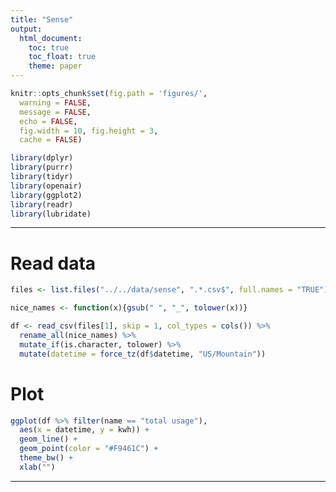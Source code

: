 ```yaml
---
title: "Sense"
output:
  html_document:
    toc: true
    toc_float: true
    theme: paper
---
```


```r
knitr::opts_chunk$set(fig.path = 'figures/',
  warning = FALSE,
  message = FALSE,
  echo = FALSE,
  fig.width = 10, fig.height = 3,
  cache = FALSE)
```

```r
library(dplyr)
library(purrr)
library(tidyr)
library(openair)
library(ggplot2)
library(readr)
library(lubridate)
```

---

# Read data

```r
files <- list.files("../../data/sense", ".*.csv$", full.names = "TRUE")
```

```r
nice_names <- function(x){gsub(" ", "_", tolower(x))}
```

```r
df <- read_csv(files[1], skip = 1, col_types = cols()) %>%
  rename_all(nice_names) %>%
  mutate_if(is.character, tolower) %>%
  mutate(datetime = force_tz(df$datetime, "US/Mountain"))
```

# Plot

```r
ggplot(df %>% filter(name == "total usage"),
  aes(x = datetime, y = kwh)) +
  geom_line() +
  geom_point(color = "#F9461C") +
  theme_bw() +
  xlab("")
```


---